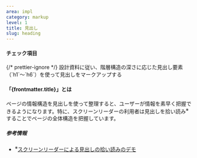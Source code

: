 ```yaml
---
area: impl
category: markup
level: 1
title: 見出し
slug: heading
---
```



#### チェック項目

<Checkpoint>
  {/* prettier-ignore */}
  <span slot="title">設計資料に従い、階層構造の深さに応じた見出し要素（`h1`～`h6`）を使って見出しをマークアップする</span>
</Checkpoint>

#### 「{frontmatter.title}」とは

ページの情報構造を見出しを使って整理すると、ユーザーが情報を素早く把握できるようになります。特に、スクリーンリーダーの利用者は見出しを拾い読み<sup>※</sup>することでページの全体構造を把握しています。

##### 参考情報

- <sup>※</sup>[スクリーンリーダーによる見出しの拾い読みのデモ](https://www.youtube.com/watch?v=fcLpufoZyx8&t=338s)
